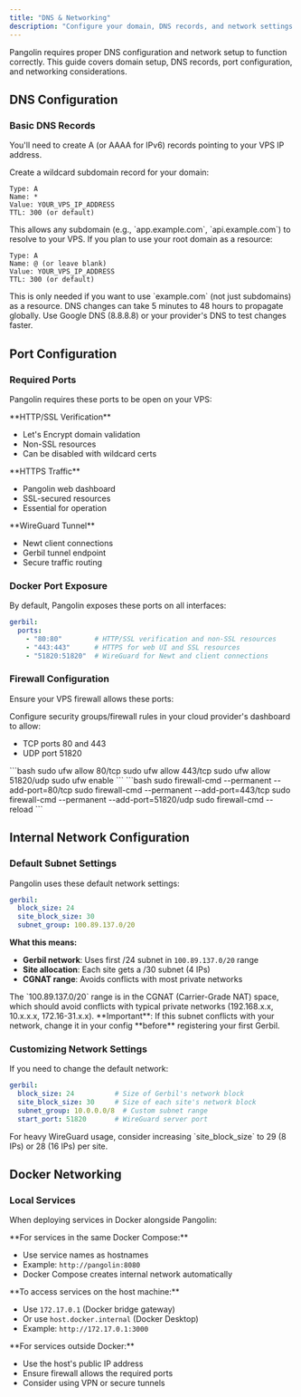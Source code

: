 ```yaml
---
title: "DNS & Networking"
description: "Configure your domain, DNS records, and network settings for Pangolin deployment"
---
```


Pangolin requires proper DNS configuration and network setup to function correctly. This guide covers domain setup, DNS records, port configuration, and networking considerations.

## DNS Configuration

### Basic DNS Records

You'll need to create A (or AAAA for IPv6) records pointing to your VPS IP address.

<Steps>
<Step title="Create wildcard record">
  Create a wildcard subdomain record for your domain:
  
  ```
  Type: A
  Name: *
  Value: YOUR_VPS_IP_ADDRESS
  TTL: 300 (or default)
  ```
  
  <Check>
  This allows any subdomain (e.g., `app.example.com`, `api.example.com`) to resolve to your VPS.
  </Check>
</Step>

<Step title="Create root domain record (optional)">
  If you plan to use your root domain as a resource:
  
  ```
  Type: A
  Name: @ (or leave blank)
  Value: YOUR_VPS_IP_ADDRESS
  TTL: 300 (or default)
  ```
  
  <Info>
  This is only needed if you want to use `example.com` (not just subdomains) as a resource.
  </Info>
</Step>

<Step title="Wait for propagation">
  DNS changes can take 5 minutes to 48 hours to propagate globally.
  
  <Tip>
  Use Google DNS (8.8.8.8) or your provider's DNS to test changes faster.
  </Tip>
</Step>
</Steps>

## Port Configuration

### Required Ports

Pangolin requires these ports to be open on your VPS:

<CardGroup cols={3}>
<Card title="TCP Port 80">
  **HTTP/SSL Verification**
  
  - Let's Encrypt domain validation
  - Non-SSL resources
  - Can be disabled with wildcard certs
</Card>

<Card title="TCP Port 443">
  **HTTPS Traffic**
  
  - Pangolin web dashboard
  - SSL-secured resources
  - Essential for operation
</Card>

<Card title="UDP Port 51820">
  **WireGuard Tunnel**
  
  - Newt client connections
  - Gerbil tunnel endpoint
  - Secure traffic routing
</Card>
</CardGroup>

### Docker Port Exposure

By default, Pangolin exposes these ports on all interfaces:

```yaml
gerbil:
  ports:
    - "80:80"        # HTTP/SSL verification and non-SSL resources
    - "443:443"      # HTTPS for web UI and SSL resources
    - "51820:51820"  # WireGuard for Newt and client connections
```

### Firewall Configuration

Ensure your VPS firewall allows these ports:

<Tabs>
<Tab title="Cloud Provider">
  Configure security groups/firewall rules in your cloud provider's dashboard to allow:
  
  - TCP ports 80 and 443
  - UDP port 51820
</Tab>

<Tab title="UFW (Ubuntu)">
  ```bash
  sudo ufw allow 80/tcp
  sudo ufw allow 443/tcp
  sudo ufw allow 51820/udp
  sudo ufw enable
  ```
</Tab>

<Tab title="firewalld (CentOS/RHEL)">
  ```bash
  sudo firewall-cmd --permanent --add-port=80/tcp
  sudo firewall-cmd --permanent --add-port=443/tcp
  sudo firewall-cmd --permanent --add-port=51820/udp
  sudo firewall-cmd --reload
  ```
</Tab>
</Tabs>

## Internal Network Configuration

### Default Subnet Settings

Pangolin uses these default network settings:

```yaml
gerbil:
  block_size: 24
  site_block_size: 30
  subnet_group: 100.89.137.0/20
```

**What this means:**
- **Gerbil network**: Uses first /24 subnet in `100.89.137.0/20` range
- **Site allocation**: Each site gets a /30 subnet (4 IPs)
- **CGNAT range**: Avoids conflicts with most private networks

<Info>
The `100.89.137.0/20` range is in the CGNAT (Carrier-Grade NAT) space, which should avoid conflicts with typical private networks (192.168.x.x, 10.x.x.x, 172.16-31.x.x).
</Info>

<Warning>
**Important**: If this subnet conflicts with your network, change it in your config **before** registering your first Gerbil.
</Warning>

### Customizing Network Settings

If you need to change the default network:

```yaml
gerbil:
  block_size: 24          # Size of Gerbil's network block
  site_block_size: 30     # Size of each site's network block
  subnet_group: 10.0.0.0/8  # Custom subnet range
  start_port: 51820       # WireGuard server port
```

<Tip>
For heavy WireGuard usage, consider increasing `site_block_size` to 29 (8 IPs) or 28 (16 IPs) per site.
</Tip>

## Docker Networking

### Local Services

When deploying services in Docker alongside Pangolin:

<AccordionGroup>
<Accordion title="Container Communication">
  **For services in the same Docker Compose:**
  
  - Use service names as hostnames
  - Example: `http://pangolin:8080`
  - Docker Compose creates internal network automatically
</Accordion>

<Accordion title="Host Machine Access">
  **To access services on the host machine:**
  
  - Use `172.17.0.1` (Docker bridge gateway)
  - Or use `host.docker.internal` (Docker Desktop)
  - Example: `http://172.17.0.1:3000`
</Accordion>

<Accordion title="External Services">
  **For services outside Docker:**
  
  - Use the host's public IP address
  - Ensure firewall allows the required ports
  - Consider using VPN or secure tunnels
</Accordion>
</AccordionGroup>
